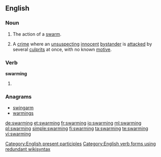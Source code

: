 ==English==

===Noun===
{{en-noun}}

# The action of a [[swarm]].
# {{context|colloquial|Canada|lang=en}} A [[crime]] where an [[unsuspecting]] [[innocent]] [[bystander]] is [[attacked]] by several [[culprits]] at once, with no known [[motive]].

===Verb===
'''swarming'''
# {{present participle of|swarm}}

===Anagrams===
* [[swingarm#English|swingarm]]
* [[warmings#English|warmings]]

[[Category:English present participles]]
[[Category:English verb forms using redundant wikisyntax]]

[[de:swarming]]
[[et:swarming]]
[[fr:swarming]]
[[io:swarming]]
[[ml:swarming]]
[[pl:swarming]]
[[simple:swarming]]
[[fi:swarming]]
[[ta:swarming]]
[[te:swarming]]
[[vi:swarming]]